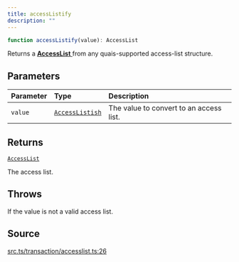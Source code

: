 ```yaml
---
title: accessListify
description: ""
---
```


```ts
function accessListify(value): AccessList
```

Returns a [**AccessList** ](/content/type-aliases/AccessList.mdx) from any quais-supported access-list structure.

## Parameters

| Parameter | Type | Description |
| :------ | :------ | :------ |
| `value` | [`AccessListish`](/content/type-aliases/AccessListish.mdx) | The value to convert to an access list. |

## Returns

[`AccessList`](/content/type-aliases/AccessList.mdx)

The access list.

## Throws

If the value is not a valid access list.

## Source

[src.ts/transaction/accesslist.ts:26](https://github.com/dominant-strategies/quais-6.js/blob/3f482dd134064d41657ff7dc9ba8162f741c9c83/src.ts/transaction/accesslist.ts#L26)
